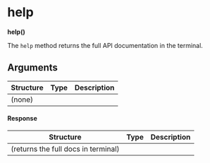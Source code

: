 

# help

**help()**

The `help` method returns the full API documentation in the terminal.

## Arguments

| Structure | Type | Description |
| --------- | ---- | ----------- |
| (none)    |      |             |

#### Response

| Structure                           | Type | Description |
| ----------------------------------- | ---- | ----------- |
| (returns the full docs in terminal) |      |             |
